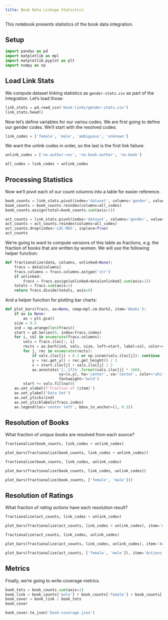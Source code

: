 ```yaml
---
title: Book Data Linkage Statistics
---
```


This notebook presents statistics of the book data integration.

## Setup

```python
import pandas as pd
import matplotlib as mpl
import matplotlib.pyplot as plt
import numpy as np
```

## Load Link Stats

We compute dataset linking statistics as `gender-stats.csv` as part of the integration.  Let's load those:

```python
link_stats = pd.read_csv('book-links/gender-stats.csv')
link_stats.head()
```

Now let's define variables for our variou codes. We are first going to define our gender codes.  We'll start with the resolved codes:

```python
link_codes = ['female', 'male', 'ambiguous', 'unknown']
```

We want the unlink codes in order, so the last is the first link failure:

```python
unlink_codes = ['no-author-rec', 'no-book-author', 'no-book']
```

```python
all_codes = link_codes + unlink_codes
```

## Processing Statistics

Now we'll pivot each of our count columns into a table for easier reference.

```python
book_counts = link_stats.pivot(index='dataset', columns='gender', values='n_books')
book_counts = book_counts.reindex(columns=all_codes)
book_counts.assign(total=book_counts.sum(axis=1))
```

```python
act_counts = link_stats.pivot(index='dataset', columns='gender', values='n_actions')
act_counts = act_counts.reindex(columns=all_codes)
act_counts.drop(index='LOC-MDS', inplace=True)
act_counts
```

We're going to want to compute versions of this table as fractions, e.g. the fraction of books that are written by women.  We will use the following helper function:

```python
def fractionalize(data, columns, unlinked=None):
    fracs = data[columns]
    fracs.columns = fracs.columns.astype('str')
    if unlinked:
        fracs = fracs.assign(unlinked=data[unlinked].sum(axis=1))
    totals = fracs.sum(axis=1)
    return fracs.divide(totals, axis=0)
```

And a helper function for plotting bar charts:

```python
def plot_bars(fracs, ax=None, cmap=mpl.cm.Dark2, item='Books'):
    if ax is None:
        ax = plt.gca()
    size = 0.5
    ind = np.arange(len(fracs))
    start = pd.Series(0, index=fracs.index)
    for i, col in enumerate(fracs.columns):
        vals = fracs.iloc[:, i]
        rects = ax.barh(ind, vals, size, left=start, label=col, color=cmap(i))
        for j, rec in enumerate(rects):
            if vals.iloc[j] < 0.1 or np.isnan(vals.iloc[j]): continue
            y = rec.get_y() + rec.get_height() / 2
            x = start.iloc[j] + vals.iloc[j] / 2
            ax.annotate('{:.1f}%'.format(vals.iloc[j] * 100),
                        xy=(x,y), ha='center', va='center', color='white',
                        fontweight='bold')
        start += vals.fillna(0)
    ax.set_xlabel(f'Fraction of {item}')
    ax.set_ylabel('Data Set')
    ax.set_yticks(ind)
    ax.set_yticklabels(fracs.index)
    ax.legend(loc='center left', bbox_to_anchor=(1, 0.5))
```

## Resolution of Books

What fraction of *unique books* are resolved from each source?

```python
fractionalize(book_counts, link_codes + unlink_codes)
```

```python
plot_bars(fractionalize(book_counts, link_codes + unlink_codes))
```

```python
fractionalize(book_counts, link_codes, unlink_codes)
```

```python
plot_bars(fractionalize(book_counts, link_codes, unlink_codes))
```

```python
plot_bars(fractionalize(book_counts, ['female', 'male']))
```

## Resolution of Ratings

What fraction of *rating actions* have each resolution result?

```python
fractionalize(act_counts, link_codes + unlink_codes)
```

```python
plot_bars(fractionalize(act_counts, link_codes + unlink_codes), item='Actions')
```

```python
fractionalize(act_counts, link_codes, unlink_codes)
```

```python
plot_bars(fractionalize(act_counts, link_codes, unlink_codes), item='Actions')
```

```python
plot_bars(fractionalize(act_counts, ['female', 'male']), item='Actions')
```

## Metrics

Finally, we're going to write coverage metrics.

```python
book_tots = book_counts.sum(axis=1)
book_link = book_counts['male'] + book_counts['female'] + book_counts['ambiguous']
book_cover = book_link / book_tots
book_cover
```

```python
book_cover.to_json('book-coverage.json')
```
